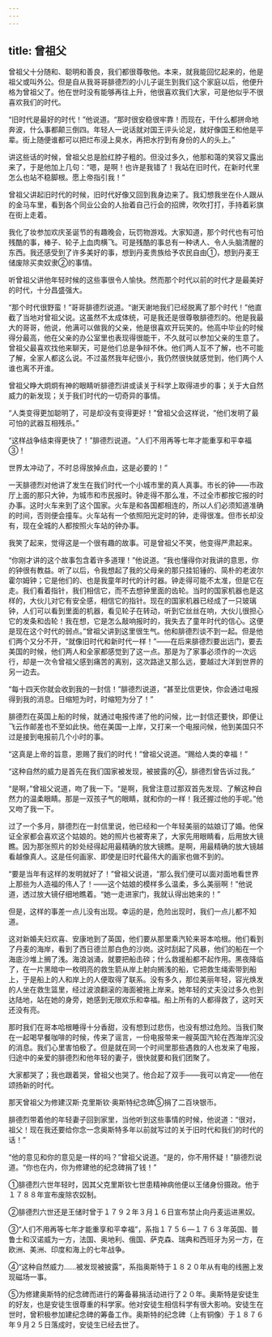 ```yaml
---
---
---
```

title: 曾祖父
---




曾祖父十分随和、聪明和善良，我们都很尊敬他。本来，就我能回忆起来的，他是祖父或叫外公。但是自从我哥哥腓德烈的小儿子诞生到我们这个家庭以后，他便升格为曾祖父了。他在世时没有能够再往上升，他很喜欢我们大家，可是他似乎不很喜欢我们的时代。

“旧时代是最好的时代！”他说道。“那时很安稳很牢靠！而现在，干什么都拼命地奔波，什么事都颠三倒四。年轻人一说话就对国王评头论足，就好像国王和他是平辈。街上随便谁都可以把烂布浸上臭水，再把水拧到有身份的人的头上。”

讲这些话的时候，曾祖父总是脸红脖子粗的。但没过多久，他那和蔼的笑容又露出来了，于是他加上几句：“嗯，是啊！也许是我错了！我站在旧时代，在新时代里怎么也站不稳脚根。愿上帝指引我！”

曾祖父讲起旧时代的时候，旧时代好像又回到我身边来了。我幻想我坐在仆人跟从的金马车里，看到各个同业公会的人抬着自己行会的招牌，吹吹打打，手持着彩旗在街上走着。

我化了妆参加欢庆圣诞节的有趣晚会，玩罚物游戏。大家知道，那个时代也有可怕残酷的事，棒子、轮子上血肉横飞。可是残酷的事总有一种诱人、令人头脑清醒的东西。我还感受到了许多美好的事，想到丹麦贵族给予农民自由①，想到丹麦王储废除买卖奴隶②的事情。

听曾祖父讲他年轻时候的这些事很令人愉快。然而那个时代以前的时代才是最美好的时代，十分昌盛强大。

“那个时代很野蛮！”哥哥腓德烈说道。“谢天谢地我们已经脱离了那个时代！”他直截了当地对曾祖父说。这虽然不太成体统，可是我还是很尊敬腓德烈的。他是我最大的哥哥，他说，他满可以做我的父亲，他是很喜欢开玩笑的。他高中毕业的时候得分最高，他在父亲的办公室里也表现得很能干，不久就可以参加父亲的生意了。曾祖父最喜欢找他来聊天，可是他们总是争辩不休。他们两人互不了解，也不可能了解，全家人都这么说。不过虽然我年纪很小，我仍然很快就感觉到，他们两个人谁也离不开谁。

曾祖父睁大炯炯有神的眼睛听腓德烈讲或读关于科学上取得进步的事；关于大自然威力的新发现；关于我们时代的一切奇异的事情。

“人类变得更加聪明了，可是却没有变得更好！”曾祖父会这样说，“他们发明了最可怕的武器互相残杀。”

“这样战争结束得更快了！”腓德烈说道。“人们不用再等七年才能重享和平幸福③！

世界太冲动了，不时总得放掉点血，这是必要的！”

一天腓德烈对他讲了发生在我们时代一个小城市里的真人真事。市长的钟——市政厅上面的那只大钟，为城市和市民报时。钟走得不那么准，不过全市都按它报的时办事。这时火车来到了这个国家。火车是和各国都相连的，所以人们必须知道准确的时间，否则便会撞车。火车站有一个依照阳光定时的钟，走得很准。但市长却没有，现在全城的人都按照火车站的钟办事。

我笑了起来，觉得这是一个很有趣的故事。可是曾祖父不笑，他变得严肃起来。

“你刚才讲的这个故事包含着许多道理！”他说道。“我也懂得你对我讲的意思，你的钟很有教益。听了以后，令我想起了我的父母亲的那只挂铅锤的、简朴的老波尔霍尔姆钟；它是他们的、也是我童年时代的计时器。钟走得可能不太准，但是它在走。我们看着指针，我们相信它，而不去想钟里面的齿轮。当时的国家机器也是这样的，大伙儿对它有安全感，相信它的指针。现在的国家机器已经成了一只玻璃钟，人们可以看到里面的机器，看见轮子在转动，听到它丝丝在响，大伙儿很担心它的发条和齿轮！我在想，它是怎么敲响报时的，我失去了童年时代的信心。这便是现在这个时代的弱点。”曾祖父讲到这里很生气。他和腓德烈谈不到一起。但是他们两个又分不开，“就像旧时代和新时代一样！”——在后来腓德烈要出远门，要去美国的时候，他们两人和全家都感觉到了这一点。那是为了家事必须作的一次远行，却是一次令曾祖父感到痛苦的离别，这次路途又那么远，要越过大洋到世界的另一边去。

“每十四天你就会收到我的一封信！”腓德烈说道，“甚至比信更快，你会通过电报得到我的消息。日缩短为时，时缩短为分了！”

腓德烈在英国上船的时候，就通过电报传递了他的问候，比一封信还要快，即便让飞云作邮差也不至如此快。他在美国一上岸，又打来一个电报问候，他到美国只不过是接到电报前几个小时的事。

“这真是上帝的旨意，恩赐了我们的时代！”曾祖父说道。“赐给人类的幸福！”

“这种自然的威力是首先在我们国家被发现，被披露的④，腓德烈曾告诉过我。”

“是啊，”曾祖父说道，吻了我一下。“是啊，我曾注意过那双首先发现、了解这种自然力的温柔眼睛。那是一双孩子气的眼睛，就和你的一样！我还握过他的手呢。”他又吻了我一下。

过了一个多月，腓德烈在一封信里说，他已经和一个年轻美丽的姑娘订了婚。他保证全家都会喜欢这个姑娘的。她的照片也被寄来了，大家先用眼睛看，后用放大镜瞧。因为那张照片的妙处经得起用最精确的放大镜瞧。是啊，用最精确的放大镜越看越像真人。这是任何画家、即使是旧时代最伟大的画家也做不到的。

“要是当年有这样的发明就好了！”曾祖父说道，“那么我们便可以面对面地看世界上那些为人造福的伟人了！——这个姑娘的模样多么温柔，多么美丽啊！”他说道，透过放大镜仔细地瞧着。“她一走进家门，我就认得出她来的！”

但是，这样的事差一点儿没有出现。幸运的是，危险出现时，我们一点儿都不知道。

这对新婚夫妇欢喜、安康地到了英国，他们要从那里乘汽轮来哥本哈根。他们看到了丹麦的海岸，看到了西日德兰那白色的沙岗。这时刮起了风暴，他们的船在一个海底沙堆上搁了浅。海浪汹涌，就要把船击碎；什么救援船都不起作用。黑夜降临了，在一片黑暗中一枚明亮的救生箭从岸上射向搁浅的船，它把救生绳索带到船上，于是船上的人和岸上的人便取得了联系。没有多久，那位美丽年轻，容光焕发的人坐在救生篮里，经过波浪翻滚的海面被拖上岸来。她年轻的丈夫没过多久也到达陆地，站在她的身旁，她感到无限欢乐和幸福。船上所有的人都得救了，这时天还没有亮。

那时我们在哥本哈根睡得十分香甜，没有想到过悲伤，也没有想过危险。当我们聚在一起喝早餐咖啡的时候，传来了谣言，一份电报带来一艘英国汽轮在西海岸沉没的消息。我们心里害怕极了。但是就在同一个时间里那些遇救的人也发来了电报，归途中的亲爱的腓德烈和他年轻的妻子，很快就要和我们团聚了。

大家都哭了；我也跟着哭，曾祖父也哭了。他合起了双手——我可以肯定——他在颂扬新的时代。

那天曾祖父为修建汉斯·克里斯钦·奥斯特纪念碑⑤捐了二百块银币。

腓德烈带着他的年轻妻子回到家里，当他听到这些事情的时候，他说道：“很对，祖父！现在我还要给你念一念奥斯特多年以前就写过的关于旧时代和我们的时代的话！”

“他的意见和你的意见是一样的吗？”曾祖父说道。“是的，你不用怀疑！”腓德烈说道。“你也在内，你为修建他的纪念碑捐了钱！”

①腓德烈六世年轻时，因其父克里斯钦七世患精神病他便以王储身份摄政。他于１７８８年宣布废除农奴制。

②腓德烈六世还是王储时曾于１７９２年３月１６日宣布禁止向丹麦运进黑奴。

③“人们不用再等七年才能重享和平幸福”，系指１７５６—１７６３年英国、普鲁士和汉诺威为一方，法国、奥地利、俄国、萨克森、瑞典和西班牙为另一方，在欧洲、美洲、印度和海上的七年战争。

④“这种自然威力……被发现被披露”，系指奥斯特于１８２０年从有电的线圈上发现磁场一事。

⑤为修建奥斯特的纪念碑而进行的筹备募捐活动进行了２０年。奥斯特是安徒生的好友，也是安徒生很尊重的科学家。他对安徒生相信科学有很大影响。安徒生在世时，曾积极参加建纪念碑的筹备工作。奥斯特的纪念碑（上有铜像）于１８７６年９月２５日落成时，安徒生已经去世了。